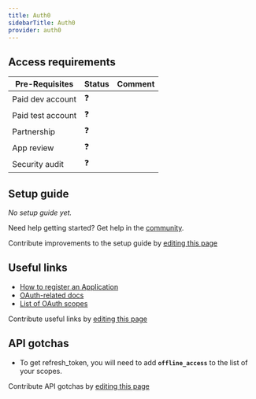 ```yaml
---
title: Auth0
sidebarTitle: Auth0
provider: auth0
---
```



<Overview />
<PreBuiltTooling provider={providers[pageMetadata.provider]} />
<PreBuiltUseCases />

## Access requirements
| Pre-Requisites | Status | Comment|
| - | - | - |
| Paid dev account | ❓ |  |
| Paid test account | ❓ |  |
| Partnership | ❓ | |
| App review | ❓ |  |
| Security audit | ❓ | |


## Setup guide

_No setup guide yet._

<Tip>Need help getting started? Get help in the [community](https://nango.dev/slack).</Tip>

<Note>Contribute improvements to the setup guide by [editing this page](https://github.com/nangohq/nango/tree/master/docs-v2/integrations/all/insightly.mdx)</Note>


## Useful links

-   [How to register an Application](https://auth0.com/docs/get-started/auth0-overview/create-applications)
-   [OAuth-related docs](https://auth0.com/docs/get-started/authentication-and-authorization-flow/call-your-api-using-the-authorization-code-flow)
-   [List of OAuth scopes](https://auth0.com/docs/get-started/apis/scopes/)

<Note>Contribute useful links by [editing this page](https://github.com/nangohq/nango/tree/master/docs-v2/integrations/all/insightly.mdx)</Note>

## API gotchas

-   To get refresh_token, you will need to add **`offline_access`** to the list of your scopes.

<Note>Contribute API gotchas by [editing this page](https://github.com/nangohq/nango/tree/master/docs-v2/integrations/all/auth0.mdx)</Note>